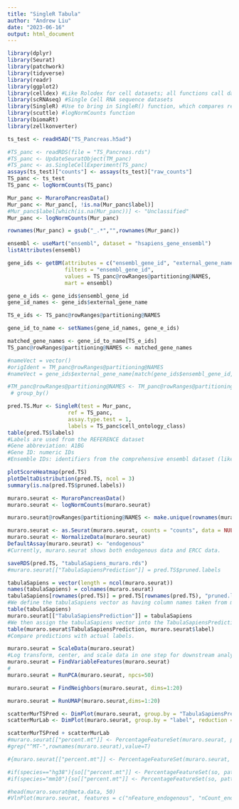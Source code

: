 ```yaml
---
title: "SingleR Tabula"
author: "Andrew Liu"
date: "2023-06-16"
output: html_document
---
```


```r
library(dplyr)
library(Seurat)
library(patchwork)
library(tidyverse)
library(readr)
library(ggplot2)
library(celldex) #Like Rolodex for cell datasets; all functions call datasets
library(scRNAseq) #Single Cell RNA sequence datasets
library(SingleR) #Use to bring in SingleR() function, which compares reference and test data for gene similarity
library(scuttle) #logNormCounts function
library(biomaRt)
library(zellkonverter)
```

```r
ts_test <- readH5AD("TS_Pancreas.h5ad")

#TS_panc <- readRDS(file = "TS_Pancreas.rds")
#TS_panc <- UpdateSeuratObject(TM_panc)
#TS_panc <- as.SingleCellExperiment(TS_panc)
assays(ts_test)["counts"] <- assays(ts_test)["raw_counts"]
TS_panc <- ts_test
TS_panc <- logNormCounts(TS_panc)

Mur_panc <- MuraroPancreasData()
Mur_panc <- Mur_panc[, !is.na(Mur_panc$label)]
#Mur_panc$label[which(is.na(Mur_panc))] <- "Unclassified"
Mur_panc <- logNormCounts(Mur_panc)

rownames(Mur_panc) = gsub("_.*","",rownames(Mur_panc))

ensembl <- useMart("ensembl", dataset = "hsapiens_gene_ensembl")
listAttributes(ensembl)

gene_ids <- getBM(attributes = c("ensembl_gene_id", "external_gene_name"),
                  filters = "ensembl_gene_id",
                  values = TS_panc@rowRanges@partitioning@NAMES,
                  mart = ensembl)

gene_e_ids <- gene_ids$ensembl_gene_id
gene_id_names <- gene_ids$external_gene_name

TS_e_ids <- TS_panc@rowRanges@partitioning@NAMES

gene_id_to_name <- setNames(gene_id_names, gene_e_ids)

matched_gene_names <- gene_id_to_name[TS_e_ids]
TS_panc@rowRanges@partitioning@NAMES <- matched_gene_names

#nameVect = vector()
#origIdent = TM_panc@rowRanges@partitioning@NAMES
#nameVect = gene_ids$external_gene_name[match(gene_ids$ensembl_gene_id,origIdent)]

#TM_panc@rowRanges@partitioning@NAMES <- TM_panc@rowRanges@partitioning@NAMES %>%
 # group_by()

pred.TS.Mur <- SingleR(test = Mur_panc,
                   ref = TS_panc,
                   assay.type.test = 1,
                   labels = TS_panc$cell_ontology_class)
table(pred.TS$labels)
#Labels are used from the REFERENCE dataset
#Gene abbreviation: A1BG
#Gene ID: numeric IDs
#Ensemble IDs: identifiers from the comprehensive ensembl dataset (like a social security number for genes)
```
```r
plotScoreHeatmap(pred.TS) 
plotDeltaDistribution(pred.TS, ncol = 3)
summary(is.na(pred.TS$pruned.labels))
```

```r
muraro.seurat <- MuraroPancreasData()
muraro.seurat <- logNormCounts(muraro.seurat)

muraro.seurat@rowRanges@partitioning@NAMES <- make.unique(rownames(muraro.seurat))

muraro.seurat <- as.Seurat(muraro.seurat, counts = "counts", data = NULL)
muraro.seurat <- NormalizeData(muraro.seurat)
DefaultAssay(muraro.seurat) <- "endogenous"
#Currently, muraro.seurat shows both endogenous data and ERCC data.
```

```r
saveRDS(pred.TS, "tabulaSapiens_muraro.rds")
#muraro.seurat[["TabulaSapiensPrediction"]] = pred.TS$pruned.labels

tabulaSapiens = vector(length = ncol(muraro.seurat))
names(tabulaSapiens) = colnames(muraro.seurat)
tabulaSapiens[rownames(pred.TS)] = pred.TS[rownames(pred.TS), "pruned.labels"]
#We define the tabulaSapiens vector as having column names taken from muraro.seurat. We then index tabulaSapiens, and for each colnames (from muraro.seurat) that matches up with a rowname from the TS prediction, we assign the pruned.label value to that index in the vector. We end up with a table full of different cell types (labels).
table(tabulaSapiens)
muraro.seurat[["TabulaSapiensPrediction"]] = tabulaSapiens
#We then assign the tabulaSapiens vector into the TabulaSapiensPrediction column.
table(muraro.seurat$TabulaSapiensPrediction, muraro.seurat$label)
#Compare predictions with actual labels.

muraro.seurat = ScaleData(muraro.seurat)
#Log transform, center, and scale data in one step for downstream analysis.
muraro.seurat = FindVariableFeatures(muraro.seurat)
#
muraro.seurat = RunPCA(muraro.seurat, npcs=50)

muraro.seurat = FindNeighbors(muraro.seurat, dims=1:20)

muraro.seurat = RunUMAP(muraro.seurat,dims=1:20)

scatterMurTSPred <- DimPlot(muraro.seurat, group.by = "TabulaSapiensPrediction", reduction = "umap", label = TRUE, label.size = 2)
scatterMurLab <- DimPlot(muraro.seurat, group.by = "label", reduction = "umap", label = TRUE, label.size = 2)

scatterMurTSPred + scatterMurLab
#muraro.seurat[["percent.mt"]] <- PercentageFeatureSet(muraro.seurat, pattern = "^MT-")
#grep("^MT-",rownames(muraro.seurat),value=T)

#{muraro.seurat[["percent.mt"]] <- PercentageFeatureSet(muraro.seurat, pattern = "^MT-")}

#if(species=="hg38"){so[["percent.mt"]] <- PercentageFeatureSet(so, pattern = "^MT-")}
#if(species="mm10"){so[["percent.mt"]] <- PercentageFeatureSet(so, pattern = "^mt-")}

#head(muraro.seurat@meta.data, 50)
#VlnPlot(muraro.seurat, features = c("nFeature_endogenous", "nCount_endogenous", "percent.mt"), ncol = 3)
```